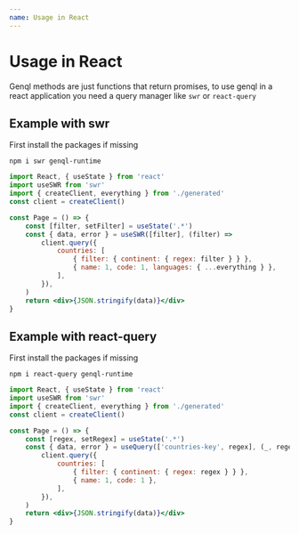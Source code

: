 ```yaml
---
name: Usage in React
---
```


# Usage in React

Genql methods are just functions that return promises, to use genql in a react application you need a query manager like `swr` or `react-query`

## Example with swr

First install the packages if missing

```
npm i swr genql-runtime
```

```jsx
import React, { useState } from 'react'
import useSWR from 'swr'
import { createClient, everything } from './generated'
const client = createClient()

const Page = () => {
    const [filter, setFilter] = useState('.*')
    const { data, error } = useSWR([filter], (filter) =>
        client.query({
            countries: [
                { filter: { continent: { regex: filter } } },
                { name: 1, code: 1, languages: { ...everything } },
            ],
        }),
    )
    return <div>{JSON.stringify(data)}</div>
}
```

## Example with react-query

First install the packages if missing

```
npm i react-query genql-runtime
```

```jsx
import React, { useState } from 'react'
import useSWR from 'swr'
import { createClient, everything } from './generated'
const client = createClient()

const Page = () => {
    const [regex, setRegex] = useState('.*')
    const { data, error } = useQuery(['countries-key', regex], (_, regex) =>
        client.query({
            countries: [
                { filter: { continent: { regex: regex } } },
                { name: 1, code: 1 },
            ],
        }),
    )
    return <div>{JSON.stringify(data)}</div>
}
```
